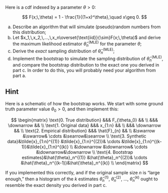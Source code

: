 Here is a cdf indexed by a parameter $\theta>0$:

$$
F(x;\,\theta)
=
1 - \frac{1}{(1+x)^\theta},\quad x\geq 0.
$$

a. Describe an algorithm that will simulate (pseudo)random numbers from this distribution;
b. Let $x_1,\,x_2,\,...,\,x_n\overset{\text{iid}}{\sim}F(x;\,\theta)$ and derive the maximum likelihood estimator $\hat{\theta}_n^{(\text{MLE})}$ for the parameter $\theta$;
c. Derive the *exact* sampling distribution of $\hat{\theta}_n^{(\text{MLE})}$;
d. Implement the bootstrap to simulate the sampling distribution of $\hat{\theta}_n^{(\text{MLE})}$, and compare the bootstrap distribution to the exact one you derived in part c. In order to do this, you will probably need your algorithm from part a.

::: {.callout-tip collapse="true"}
## Hint

Here is a schematic of how the bootstrap works. We start with some ground truth parameter value $\theta_0>0$, and then implement this:

$$
\begin{matrix}
\text{0. True distribution} &&& F_{\theta_0} && \\
&&& \downarrow && \\
\text{1. Original data} &&& x_{1:n} && \\
&&& \downarrow && \\
\text{2. Empirical distribution} &&& \hat{F}_{n} && \\
&\swarrow &\swarrow& \cdots &\searrow&\searrow \\
\text{3. Synthetic data}&\tilde{x}_{1:n}^{(1)} &\tilde{x}_{1:n}^{(2)}& \cdots &\tilde{x}_{1:n}^{(k-1)}&\tilde{x}_{1:n}^{(k)} \\
&\downarrow &\downarrow& \cdots &\downarrow&\downarrow \\
\text{4. Bootstrap estimates}&\hat{\theta}_n^{(1)} &\hat{\theta}_n^{(2)}& \cdots &\hat{\theta}_n^{(k-1)}&\hat{\theta}_n^{(k)} \\
\end{matrix}
$$

If you implemented this correctly, and if the original sample size $n$ is "large enough," then a histogram of the $k$ estimates $\hat{\theta}_n^{(1)}$, $\hat{\theta}_n^{(2)}$, ..., $\hat{\theta}_n^{(k)}$ ought to resemble the exact density you derived in part c.
:::